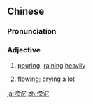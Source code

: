 ==Chinese==
{{zh-forms}}

===Pronunciation===
{{zh-pron
|m=pāngtuó
|c=pong1 to4,pong4 to4
|cat=a
}}

===Adjective===
{{zh-adj}}

# {{lb|zh|of rain}} [[pouring]]; [[raining]] [[heavily]]
#: {{zh-x|只{zi2}是 哪{naa5} 又 算 漏 我，到 我 出醜，猶如 大雨 在 滂沱。|But how would they forget to count me in; when it is my turn to make a fool of myself, it is like rain '''pouring down heavily'''.|C-LIT|ref=[[w:zh:C AllStar|C AllStar]], {{lang|zh|天光}}}}
# {{lb|zh|of tears}} [[flowing]]; [[crying]] [[a lot]]

[[ja:滂沱]]
[[zh:滂沱]]